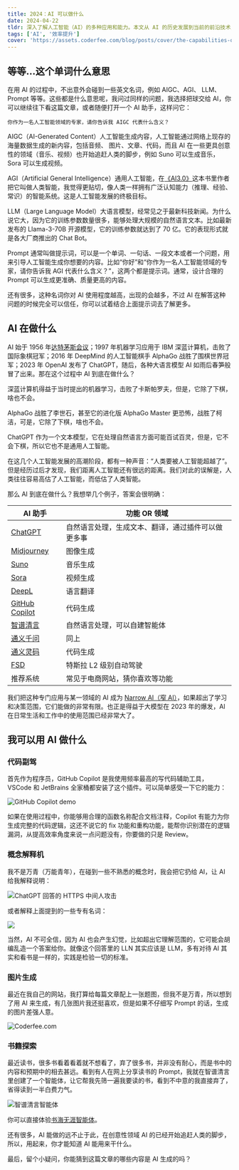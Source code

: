 ```yaml
---
title: 2024：AI 可以做什么
date: 2024-04-22
tldr: 深入了解人工智能（AI）的多种应用和能力。本文从 AI 的历史发展到当前的前沿技术，探讨了 AI 在自然语言处理、图像生成、音乐创作、视频制作和代码编写等领域的突破性进展。了解 AIGC、AGI、LLM 等关键术语，并发现如何利用 AI 助手、GitHub Copilot、Midjourney、Suno 和 Sora 等工具来提升工作效率和创造力。
tags: ['AI', '效率提升']
cover: 'https://assets.coderfee.com/blog/posts/cover/the-capabilities-of-ai.jpg'
---
```


## 等等...这个单词什么意思

在用 AI 的过程中，不出意外会碰到一些英文名词，例如 AIGC、AGI、 LLM、Prompt 等等。这些都是什么意思呢，我问过同样的问题，我选择把球交给 AI，你可以继续往下看这篇文章，或者随便打开一个 AI 助手，这样问它：

```
你作为一名人工智能领域的专家，请你告诉我 AIGC 代表什么含义？
```

AIGC（AI-Generated Content）人工智能生成内容，人工智能通过网络上现存的海量数据生成的新内容，包括音频、 图片、文章、代码，而且 AI 在一些更具创意性的领域（音乐、视频）也开始追赶人类的脚步，例如 Suno 可以生成音乐，Sora 可以生成视频。

AGI（Artificial General Intelligence）通用人工智能，在[《AI3.0》](https://book.douban.com/subject/35351678/)这本书里作者把它叫做人类智能，我觉得更贴切，像人类一样拥有广泛认知能力（推理、经验、常识）的智能系统。这是人工智能发展的终极目标。

LLM（Large Language Model）大语言模型，经常见之于最新科技新闻。为什么说它大，因为它的训练参数数量很多，能够处理大规模的自然语言文本。比如最新发布的 Llama-3-70B 开源模型，它的训练参数就达到了 70 亿。它的表现形式就是各大厂商推出的 Chat Bot。

Prompt 通常叫做提示词，可以是一个单词、一句话、一段文本或者一个问题，用来引导人工智能生成你想要的内容。比如“你好”和“你作为一名人工智能领域的专家，请你告诉我 AGI 代表什么含义？”，这两个都是提示词。通常，设计合理的 Prompt 可以生成更准确、质量更高的内容。

还有很多，这种名词你对 AI 使用程度越高，出现的会越多，不过 AI 在解答这种问题的时候完全可以信任，你可以试着结合上面提示词去了解更多。

## AI 在做什么

AI 始于 1956 年[达特茅斯会议](https://baike.baidu.com/item/%E8%BE%BE%E7%89%B9%E8%8C%85%E6%96%AF%E4%BC%9A%E8%AE%AE/22287232)；1997 年机器学习应用于 IBM 深蓝计算机，击败了国际象棋冠军；2016 年 DeepMind 的人工智能棋手 AlphaGo 战胜了围棋世界冠军；2023 年 OpenAI 发布了 ChatGPT，随后，各种大语言模型 AI 如雨后春笋般冒了出来。那在这个过程中 AI 到底在做什么？

深蓝计算机得益于当时提出的机器学习，击败了卡斯帕罗夫，但是，它除了下棋，啥也不会。

AlphaGo 战胜了李世石，甚至它的进化版 AlphaGo Master 更恐怖，战胜了柯洁，可是，它除了下棋，啥也不会。

ChatGPT 作为一个文本模型，它在处理自然语言方面可能百试百灵，但是，它不会下棋，所以它也不是通用人工智能。

在这几个人工智能发展的高潮阶段，都有一种声音：“人类要被人工智能超越了”。但是经历过后才发现，我们距离人工智能还有很远的距离。我们对此的误解是，人类往往容易高估了人工智能，而低估了人类智能。

那么 AI 到底在做什么？我想举几个例子，答案会很明确：

| AI 助手                                               | 功能 OR 领域                                       |
| ----------------------------------------------------- | -------------------------------------------------- |
| [ChatGPT](https://chat.openai.com/)                   | 自然语言处理，生成文本、翻译，通过插件可以做更多事 |
| [Midjourney](https://www.midjourney.com/home)         | 图像生成                                           |
| [Suno](https://suno.com/)                             | 音乐生成                                           |
| [Sora](https://openai.com/sora)                       | 视频生成                                           |
| [DeepL](https://www.deepl.com/translator)             | 语言翻译                                           |
| [GitHub Copilot](https://github.com/features/copilot) | 代码生成                                           |
| [智谱清言](https://chatglm.cn/)                       | 自然语言处理，可以自建智能体                       |
| [通义千问](https://tongyi.aliyun.com/qianwen/)        | 同上                                               |
| [通义灵码](https://tongyi.aliyun.com/lingma)          | 代码生成                                           |
| [FSD](https://baike.baidu.com/item/FSD/55555932)      | 特斯拉 L2 级别自动驾驶                             |
| 推荐系统                                              | 常见于电商网站，猜你喜欢等功能                     |

我们把这种专门应用与某一领域的 AI 成为 [Narrow AI（窄 AI）](https://baike.baidu.com/item/%E5%BC%B1%E4%BA%BA%E5%B7%A5%E6%99%BA%E8%83%BD/10403703)，如果超出了学习和决策范围，它们能做的非常有限。也正是得益于大模型在 2023 年的爆发，AI 在日常生活和工作中的使用范围已经非常大了。

## 我可以用 AI 做什么

### 代码副驾

首先作为程序员，GitHub Copilot 是我使用频率最高的写代码辅助工具，VSCode 和 JetBrains 全家桶都安装了这个插件。可以简单感受一下它的能力：

![GitHub Copilot demo](https://assets.coderfee.com/blog/posts/github-copilot.png)

如果在使用过程中，你能够用合理的函数名称配合文档注释，Copilot 有能力为你生成完整的代码逻辑，这还不说它的 fix 功能和重构功能，能帮你识别潜在的逻辑漏洞，从提高效率角度来说一点问题没有，你要做的只是 Review。

### 概念解释机

我不是万青（万能青年），在碰到一些不熟悉的概念时，我会把它扔给 AI，让 AI 给我解释说明：

![ChatGPT 回答的 HTTPS 中间人攻击](https://assets.coderfee.com/blog/posts/chatgpt-code-asst.jpg)

或者解释上面提到的一些专有名词：

![](https://assets.coderfee.com/blog/posts/chatgpt-explain-things.jpg)

当然，AI 不可全信，因为 AI 也会产生幻觉，比如超出它理解范围的，它可能会胡编乱造一个答案给你。就像这个回答里的 LLN 其实应该是 LLM，多有对待 AI 其实和看书是一样的，实践是检验一切的标准。

### 图片生成

最近在我自己的网站，我打算给每篇文章配上一张题图，但我不是万青，所以想到了用 AI 来生成，有几张图片我还挺喜欢，但是如果不仔细写 Prompt 的话，生成的图片差强人意。

![Coderfee.com](https://assets.coderfee.com/blog/posts/www-demo.jpg)

### 书籍探索

最近读书，很多书看着看着就不想看了，弃了很多书，并非没有耐心，而是书中的内容和预期中的相去甚远。看到有人在网上分享读书的 Prompt，我就在智谱清言里创建了一个智能体，让它帮我先筛一遍我要读的书，看到不中意的我直接弃了，省得读到一半白费力气。

![智谱清言智能体](https://assets.coderfee.com/blog/posts/zhipu-agent.jpg)

你可以直接体验[书海无涯智能体](https://chatglm.cn/agentShare?id=660bca95fd90b2aff79e10a9&is_share=1&share_from=pc)。

还有很多，AI 能做的远不止于此，在创意性领域 AI 的已经开始追赶人类的脚步，所以，用起来，你才能知道 AI 能用来干什么。

最后，留个小疑问，你能猜到这篇文章的哪些内容是 AI 生成的吗？
